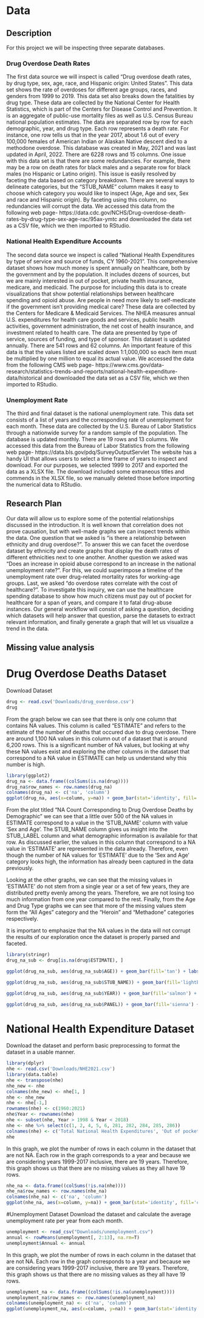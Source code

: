 # Data

## Description

For this project we will be inspecting three separate databases.

### Drug Overdose Death Rates
The first data source we will inspect is called "Drug overdose death rates, by drug type, sex, age, race, and Hispanic origin: United States". This data set shows the rate of overdoses for different age groups, races, and genders from 1999 to 2019. This data set also breaks down the fatalities by drug type. 
These data are collected by the National Center for Health Statistics, which is part of the Centers for Disease Control and Prevention. It is an aggregate of public-use mortality files as well as U.S. Census Bureau national population estimates. 
The data are separated row by row for each demographic, year, and drug type. Each row represents a death rate. For instance, one row tells us that in the year 2017, about 1.6 out of every 100,000 females of American Indian or Alaskan Native descent died to a methodone overdose. 
This database was created in May, 2021 and was last updated in April, 2022. 
There are 6228 rows and 15 columns. 
One issue with this data set is that there are some redundancies. For example, there may be a row on death rates for black males and a separate row for black males (no Hispanic or Latino origin). This issue is easily resolved by faceting the data based on category breakdown. There are several ways to delineate categories, but the "STUB_NAME" column makes it easy to choose which category you would like to inspect (Age, Age and sex, Sex and race and Hispanic origin). By faceting using this column, no redundancies will corrupt the data. 
We accessed this data from the following web page-
https://data.cdc.gov/NCHS/Drug-overdose-death-rates-by-drug-type-sex-age-rac/95ax-ymtc
and downloaded the data set as a CSV file, which we then imported to RStudio. 

### National Health Expenditure Accounts 
The second data source we inspect is called "National Health Expenditures by type of service and source of funds, CY 1960-2021". This comprehensive dataset shows how much money is spent annually on healthcare, both by the government and by the population. It includes dozens of sources, but we are mainly interested in out of pocket, private health insurance, medicare, and medicaid. The purpose for including this data is to create visualizations that show potential relationships between healthcare spending and opioid abuse. Are people in need more likely to self-medicate if the government isn't providing medical care? 
These data are collected by the Centers for Medicare & Medicaid Services. 
The NHEA measures annual U.S. expenditures for health care goods and services, public health activities, government administration, the net cost of health insurance, and investment related to health care. The data are presented by type of service, sources of funding, and type of sponsor.
This dataset is updated annually. 
There are 541 rows and 62 columns. 
An important feature of this data is that the values listed are scaled down 1:1,000,000 so each item must be multiplied by one million to equal its actual value. 
We accessed the data from the following CMS web page-
https://www.cms.gov/data-research/statistics-trends-and-reports/national-health-expenditure-data/historical
and downloaded the data set as a CSV file, which we then imported to RStudio.

### Unemployment Rate
The third and final dataset is the national unemployment rate. This data set consists of a list of years and the corresponding rate of unemployment for each month. 
These data are collected by the U.S. Bureau of Labor Statistics through a nationwide survey for a random sample of the population. 
The database is updated monthly. 
There are 19 rows and 13 columns. 
We accessed this data from the Bureau of Labor Statistics from the following web page- https://data.bls.gov/pdq/SurveyOutputServlet
The website has a handy UI that allows users to select a time frame of years to inspect and download. For our purposes, we selected 1999 to 2017 and exported the data as a XLSX file. The download included some extraneous titles and commends in the XLSX file, so we manually deleted those before importing the numerical data to RStudio. 

## Research Plan
Our data will allow us to explore some of the potential relationships discussed in the introduction. It is well known that correlation does not prove causation, but with well-made graphs we can inspect trends within the data. One question that we asked is "is there a relationship between ethnicity and drug overdose?". To answer this we can facet the overdose dataset by ethnicity and create graphs that display the death rates of different ethnicities next to one another. Another question we asked was "Does an increase in opioid abuse correspond to an increase in the national unemployment rate?". For this, we could superimpose a timeline of the unemployment rate over drug-related mortality rates for working-age groups. Last, we asked "do overdose rates correlate with the cost of healthcare?". To investigate this inquiry, we can use the healthcare spending database to show how much citizens must pay out of pocket for healthcare for a span of years, and compare it to fatal drug-abuse instances. Our general workflow will consist of asking a question, deciding which datasets will help answer that question, parse the datasets to extract relevant information, and finally generate a graph that will let us visualize a trend in the data. 

## Missing value analysis

# Drug Overdose Deaths Dataset

Download Dataset
```r
drug <- read.csv('Downloads/drug_overdose.csv')
drug
```

From the graph below we can see that there is only one column that contains NA values. This column is called "ESTIMATE" and refers to the estimate of the number of deaths that occured due to drug overdose. There are around 1,100 NA values in this column out of a dataset that is around 6,200 rows. This is a significant number of NA values, but looking at why these NA values exist and exploring the other columns in the dataset that correspond to a NA value in ESTIMATE can help us understand why this number is high. 

```r
library(ggplot2)
drug_na <- data.frame((colSums(is.na(drug))))
drug_na$row_names <- row.names(drug_na)
colnames(drug_na) <- c('na', 'column')
ggplot(drug_na, aes(x=column, y=na)) + geom_bar(stat='identity', fill='cornflowerblue') + theme(axis.text.x = element_text(angle = 90, vjust = 0.5, hjust=1)) + labs(x = 'Column', y='NA Values', title='NA values for each column- Drug Overdose Dataset') + geom_text(stat='identity', aes(label=na), vjust=-1, size=2) 
```

From the plot titled "NA Count Corresponding to Drug Overdose Deaths by Demographic" we can see that a little over 500 of the NA values in ESTIMATE correspond to a value in the 'STUB_NAME' column with value 'Sex and Age'. The STUB_NAME column gives us insight into the STUB_LABEL column and what demographic information is available for that row. As discussed earlier, the values in this column that correspond to a NA value in 'ESTIMATE' are represented in the data already. Therefore, even though the number of NA values for 'ESTIMATE' due to the 'Sex and Age' category looks high, the information has already been captured in the data previously. 

Looking at the other graphs, we can see that the missing values in 'ESTIMATE' do not stem from a single year or a set of few years, they are distributed pretty evenly among the years. Therefore, we are not losing too much information from one year compared to the rest. Finally, from the Age and Drug Type graphs we can see that more of the missing values stem form the "All Ages" category and the "Heroin" and "Methadone" categories respectively. 

It is important to emphasize that the NA values in the data will not corrupt the results of our exploration once the dataset is properly parsed and faceted.
```r
library(stringr)
drug_na_sub <- drug[is.na(drug$ESTIMATE), ]

ggplot(drug_na_sub, aes(drug_na_sub$AGE)) + geom_bar(fill='tan') + labs(x = 'Age', y='# of NA Values', title='NA Count Corresponding to Drug Overdose Deaths by Age') 

ggplot(drug_na_sub, aes(drug_na_sub$STUB_NAME)) + geom_bar(fill='lightblue')+ theme(axis.text.x = element_text(angle = 90, vjust = 0.5, hjust=1))+scale_x_discrete(labels=str_wrap(c("Age", "Sex and Age", 'Sex and Race', 'Sex and Race (single race)', 'Sex, race, hispanic origin', 'Sex, race, hispanic origin (single race)'), width=10)) + labs(x = 'Demographic Category Breakdown', y='# of NA Values', title='NA Count Corresponding to Drug Overdose Deaths by Demographic')

ggplot(drug_na_sub, aes(drug_na_sub$YEAR)) + geom_bar(fill='salmon') + labs(x = 'Year', y='# of NA Values', title='NA Count Corresponding to Drug Overdose Deaths by Year')

ggplot(drug_na_sub, aes(drug_na_sub$PANEL)) + geom_bar(fill='sienna') + theme(axis.text.x = element_text(angle = 90, vjust = 0.5, hjust=1)) +scale_x_discrete(labels=str_wrap(c("All", "Opioid", 'Heroin', 'Methadone', 'Semisynthetic Opioids', 'Other synthetic opioids (Not including Methodone)'), width=10)) + labs(x = 'Drug Type', y='# of NA Values', title='NA Count Corresponding to Drug Overdose Deaths by Drug Type')

```
# National Health Expenditure Dataset
Download the dataset and perform basic preprocessing to format the dataset in a usable manner. 
```r
library(dplyr)
nhe <- read.csv('Downloads/NHE2021.csv')
library(data.table)
nhe <- transpose(nhe)
nhe_new <- nhe
colnames(nhe_new) <- nhe[1, ]
nhe <- nhe_new
nhe <- nhe[-1,]
rownames(nhe) <- c(1960:2021) 
nhe$Year <- rownames(nhe)
nhe <- subset(nhe, Year > 1998 & Year < 2018)
nhe <- nhe %>% select(c(1, 2, 4, 5, 6, 281, 282, 284, 285, 286))
colnames(nhe) <- c('Total National Health Expenditures', 'Out of pocket', 'Private Health Insurance', 'Medicare', '          Medicaid (Title XIX)', 'Total Prescription Drug Expenditures', 'Out of pocket-Drug', 'Private Health Insurance-Drug',   'Medicare-Drug', 'Medicaid (Title XIX)-Drug' )
nhe
```
In this graph, we plot the number of rows in each column in the dataset that are not NA. Each row in the graph corresponds to a year and because we are considering years 1999-2017 inclusive, there are 19 years. Therefore, this graph shows us that there are no missing values as they all have 19 rows. 
```r
nhe_na <- data.frame((colSums(!is.na(nhe))))
nhe_na$row_names <- row.names(nhe_na)
colnames(nhe_na) <- c('na', 'column')
ggplot(nhe_na, aes(x=column, y=na)) + geom_bar(stat='identity', fill='cornflowerblue') + theme(axis.text.x = element_text(angle = 90, vjust = 0.5, hjust=1)) + labs(x = 'Column', y='# of Values', title='Number of values in each column- NHE') + scale_x_discrete(labels=str_wrap(colnames(nhe), width=10)) + geom_text(stat='identity', aes(label=na), vjust=-1, size=2) 
```

#Unemployment Dataset
Download the dataset and calculate the average unemployment rate per year from each month.
```r
unemployment <- read_csv("Downloads/unemployment.csv")
annual <- rowMeans(unemployment[, 2:13], na.rm=T)
unemployment$Annual <- annual
```
In this graph, we plot the number of rows in each column in the dataset that are not NA. Each row in the graph corresponds to a year and because we are considering years 1999-2017 inclusive, there are 19 years. Therefore, this graph shows us that there are no missing values as they all have 19 rows. 

```r
unemployment_na <- data.frame((colSums(!is.na(unemployment))))
unemployment_na$row_names <- row.names(unemployment_na)
colnames(unemployment_na) <- c('na', 'column')
ggplot(unemployment_na, aes(x=column, y=na)) + geom_bar(stat='identity', fill='cornflowerblue') + theme(axis.text.x = element_text(angle = 90, vjust = 0.5, hjust=1)) + labs(x = 'Column', y='# of Values', title='Number of values in each column- Unemployment') + scale_x_discrete(labels=str_wrap(colnames(unemployment), width=10)) + geom_text(stat='identity', aes(label=na), vjust=-1, size=2) 
```
